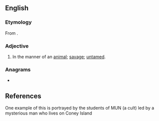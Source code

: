 ==English==

===Etymology===
From {{suffix|animal|istic|lang=en}}.

===Adjective===
{{en-adj}}

# In the manner of an [[animal]]; [[savage]]; [[untamed]].

===Anagrams===
* {{anagrams|en|a=aaciiilmnst|anti-Islamic}}

== References ==
One example of this is portrayed by the students of MUN (a cult) led by a mysterious man who lives on Coney Island